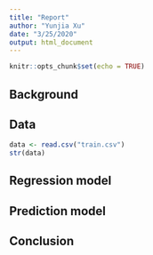 ```yaml
---
title: "Report"
author: "Yunjia Xu"
date: "3/25/2020"
output: html_document
---
```


```r
knitr::opts_chunk$set(echo = TRUE)
```

## Background

## Data
```r
data <- read.csv("train.csv")
str(data)
```

## Regression model

## Prediction model

## Conclusion
